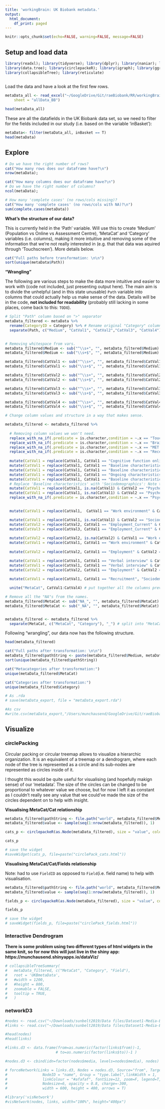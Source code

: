 ```yaml
---
title: 'workingBrain: UK Biobank metadata.'
output:
  html_document:
    df_print: paged
---
```


```r
knitr::opts_chunk$set(echo=FALSE, warning=FALSE, message=FALSE)
```


## Setup and load data

```r
library(readxl); library(tidyverse); library(dplyr); library(naniar); library(ggplot2); library(jsonlite);
library(data.tree); library(circlepackeR); library(igraph); library(ggraph);library(networkD3); library(htmlwidgets);
library(collapsibleTree); library(reticulate)
 
```


Load the data and have a look at the first few rows.
```r
metaData_all <- read_excel("~/GoogleDrive/Git/raeBiobank/RR/workingBrain_dataFields.xlsx", 
    sheet = "allData_BB")

head(metaData_all)
```

These are all the datafields in the UK Biobank data set, so we need to filter for the fields included in our study (i.e. based on the variable 'inBasket'):
```r
metaData<- filter(metaData_all, inBasket == T)
head(metaData)
```

## Explore
```r
# Do we have the right number of rows? 
cat("How many rows does our dataframe have?\n")
nrow(metaData); 

cat("How many columns does our dataframe have?\n")
# Do we have the right number of columns?
ncol(metaData); 

# How many 'complete cases' (no rows/cols missing)?
cat("How many 'complete cases' (no rows/cols with NA)?\n")
sum(complete.cases(metaData))
```

**What's the structure of our data?**

This is currently held in the 'Path' variable. Will use this to create 'Medium' (Population vs Online vs Assessment Centre), 'MetaCat' and 'Category' variables (i.e. columns), making it more intuitive and removing some of the information that we're not really interested in (e.g. that that data was aquired through 'Touchscreen'). More details below.
```r
cat("Full paths before transformation: \n\n")
sort(unique(metaData$Path))
```

**"Wrangling"**

The following are various steps to make the data more intuitive and easier to work with (code not included, just presenting output here). The main aim is to divide the unhelpful (and in this state unusable) `Path` variable into columns that could actually help us make sense of the data. Details will be in the code, **not included for readability** (probably still lacking in some places, come back to this: `TODO`).

```r

# Split "Path" column based on ">" separator
metaData_filtered <- metaData %>%
  rename(CategoryID = Category) %>% # Rename original "Category" column to what it actually is, i.e. "CategoryID"
  separate(Path, c("Medium", "CatVal1", "CatVal2","CatVal3", "CatVal4"), ">") # split "Path" column.
  

# Removing whitespace from vars.
metaData_filtered$Medium <- sub("^\\s+", "", metaData_filtered$Medium)
metaData_filtered$Medium <- sub("\\s+$", "", metaData_filtered$Medium)

metaData_filtered$CatVal1 <- sub("^\\s+", "", metaData_filtered$CatVal1)
metaData_filtered$CatVal1 <- sub("\\s+$", "", metaData_filtered$CatVal1)

metaData_filtered$CatVal2 <- sub("^\\s+", "", metaData_filtered$CatVal2)
metaData_filtered$CatVal2 <- sub("\\s+$", "", metaData_filtered$CatVal2)

metaData_filtered$CatVal3 <- sub("^\\s+", "", metaData_filtered$CatVal3)
metaData_filtered$CatVal3 <- sub("\\s+$", "", metaData_filtered$CatVal3)

metaData_filtered$CatVal4 <- sub("^\\s+", "", metaData_filtered$CatVal4)
metaData_filtered$CatVal4 <- sub("\\s+$", "", metaData_filtered$CatVal4)

# Change column values and structure in a way that makes sense.

metaData_filtered <- metaData_filtered %>%
  
  # Removing column values we won't need.
  replace_with_na_if(.predicate = is.character,condition = ~.x == "Touchscreen") %>% # remove "Touchscreen" column value from rows that contain them
  replace_with_na_if(.predicate = is.character,condition = ~.x == "Brain MRI") %>% # remove "Brain MRI" column value from rows that contain them
  replace_with_na_if(.predicate = is.character,condition = ~.x == "MET Scores") %>% # remove "Brain MRI" column value from rows that contain them
  replace_with_na_if(.predicate = is.character,condition = ~.x == "Reception") %>% # remove "Brain MRI" column value from rows that contain them
  
  mutate(CatVal1 = replace(CatVal1, CatVal1 == "Cognitive function online", "Cognitive function")) %>% # Replace 'Cognitive function online' with 'Cognitive function'
  mutate(CatVal1 = replace(CatVal1, CatVal1 == "Baseline characteristics" & is.na(CatVal2), "Sociodemographics_Baseline")) %>%
  mutate(CatVal1 = replace(CatVal1, CatVal1 == "Baseline characteristics" & CatVal2 == "Indices of Multiple Deprivation", "Sociodemographics")) %>%
  mutate(CatVal1 = replace(CatVal1, CatVal1 == "Ongoing characteristics", "Sociodemographics_Ongoing")) %>% # Replace 'Ongoing characteristics' with 'Sociodemographics'
  mutate(CatVal1 = replace(CatVal1, CatVal1 == "Baseline characteristics", "Sociodemographics")) %>% 
  # Replace 'Baseline characteristics' with 'Sociodemographics': Note that this is probably a bad way of doing this. It works for us out of luck (i.e. the spacing of 'Baseline characteristics' in the two separate cases) as we want to do two different things with them but if you want to do anywthing else with the data, this will likely lead to problems.
  mutate(CatVal1 = replace(CatVal1, is.na(CatVal1) & CatVal2 == "Psychosocial factors" & CatVal3 == "Mental health", "Mental health_Other")) %>%
  mutate(CatVal1 = replace(CatVal1, is.na(CatVal1) & CatVal2 == "Psychosocial factors" & CatVal3 == "Social support", "Mental health_Social support")) %>%
  replace_with_na_if(.predicate = is.character,condition = ~.x == "Psychosocial factors") %>%
  

  mutate(CatVal1 = replace(CatVal1,  CatVal1 == "Work environment" & CatVal2 == "Medical information", "Health and medical history")) %>%

  mutate(CatVal1 = replace(CatVal1, is.na(CatVal1) & CatVal2 == "Sociodemographics" & CatVal3 == "Employment", "Employment_Employment: Current")) %>%
  mutate(CatVal2 = replace(CatVal2, CatVal1 == "Employment_Current" & CatVal2 == "Sociodemographics" & CatVal3 == "Employment", "DELETEME")) %>%
  mutate(CatVal3 = replace(CatVal3, CatVal1 == "Employment_Current" & CatVal2 == "DELETEME" & CatVal3 == "Employment", "DELETEME")) %>%
  
  mutate(CatVal2 = replace(CatVal2, is.na(CatVal2) & CatVal1 == "Work environment", "Employment history")) %>% # Get rid of extra NAs that result from 'Work environment'
  mutate(CatVal1 = replace(CatVal1, CatVal1 == "Work environment" & CatVal2 == "Employment history", "Employment")) %>%
  
  mutate(CatVal2 = replace(CatVal2, CatVal1 == "Employment" & CatVal2 == "Employment history", "Employment: History")) %>%

  mutate(CatVal1 = replace(CatVal1, CatVal1 == "Verbal interview" & CatVal2 == "Medical conditions", "Health and medical history")) %>%
  mutate(CatVal1 = replace(CatVal1, CatVal1 == "Verbal interview" & CatVal2 == "Employment", "Employment")) %>%
  mutate(CatVal2 = replace(CatVal2, CatVal1 == "Employment" & CatVal2 == "Employment", "Other")) %>%
  
  mutate(CatVal1 = replace(CatVal1, CatVal1 == "Recruitment", "Sociodemographics_Baseline")) %>%

  unite("MetaCat", CatVal1:CatVal4) # put together all the columns previously split into "MetaCat" column.

# Remove all the "NA"s from the names.
metaData_filtered$MetaCat <- sub("NA_", "", metaData_filtered$MetaCat)
metaData_filtered$MetaCat <- sub("_NA", "", metaData_filtered$MetaCat)  


metaData_filtered <- metaData_filtered %>%
  separate(MetaCat, c("MetaCat", "Category"), "_") # split into "MetaCat" and "Category"

```

Following "wrangling", our data now has the following structure.
```r
head(metaData_filtered)
```

```r
cat("Full paths after transformation: \n\n")
metaData_filtered$pathString <- paste(metaData_filtered$Medium, metaData_filtered$MetaCat, metaData_filtered$Category, sep=" > ")
sort(unique(metaData_filtered$pathString))

```


```r
cat("Metacategories after transformation:")
unique(metaData_filtered$MetaCat)

cat("Categories after transformation:")
unique(metaData_filtered$Category)

```


```r
# As .rda
# save(metaData_export, file = "metaData_export.rda")

#As csv
#write.csv(metaData_export,"/Users/munchausend/GoogleDrive/Git/raeBiobank/workingBrain_dataFields 210520.csv", row.names = TRUE)


```


## Visualize

### circlePacking
Circular packing or circular treemap allows to visualize a hierarchic organization. It is an equivalent of a treemap or a dendrogram, where each node of the tree is represented as a circle and its sub-nodes are represented as circles inside of it. \n\n

I thought this would be quite useful for visualising (and hopefully makign sense) of our 'metadata'. The size of the circles can be changed to be proportional to whatever value we choose, but for now I left it as constant as I couldn't really see any value that we could've made the size of the circles dependent on to help with insight.

**Visualising MetaCat/Cat relationship**

```r
metaData_filtered$pathString <- file.path("world", metaData_filtered$MetaCat, metaData_filtered$Category)
metaData_filtered$value <- sample(seq(1:nrow(metaData_filtered)), 1)

cats_p <- circlepackeR(as.Node(metaData_filtered), size = "value", color_min = "rgb(250, 200, 150)", color_max = "rgb(120, 50, 0)")

cats_p

# save the widget
#saveWidget(cats_p, file=paste("circlePack_cats.html"))

```

**Visualising MetaCat/Cat/Fields relationship**

Note: had to use `FieldID` as opposed to `Field`(i.e. field name) to help with visualisation.
```r
metaData_filtered$pathString <- file.path("world", metaData_filtered$MetaCat, metaData_filtered$Category, metaData_filtered$FieldID)
metaData_filtered$value <- sample(seq(1:nrow(metaData_filtered)), 1)

fields_p <- circlepackeR(as.Node(metaData_filtered), size = "value", color_min = "rgb(250, 200, 150)", color_max = "rgb(120, 50, 0)")

fields_p

# save the widget
# saveWidget(fields_p, file=paste("circlePack_fields.html"))
```

### Interactive Dendrogram

**There is some problem using two different types of html widgets in the same knit, so for now this will just live in the shiny app: https://munchausend.shinyapps.io/dataViz/**

```r
# collapsibleTreeSummary(
#   metaData_filtered, c("MetaCat", "Category", "Field"),
#   root = 'UKBmetaData',
#   #width = 1200,
#   #height = 800,
#   zoomable = FALSE,
#   tooltip = TRUE,
#   )

```

### networkD3

```r
#nodes <- read.csv("~/Downloads/sunbelt2019/Data files/Dataset1-Media-Example-NODES.csv")
#links <- read.csv("~/Downloads/sunbelt2019/Data files/Dataset1-Media-Example-EDGES.csv")
```


```r
#head(nodes)
#head(links)
```


```r

#links.d3 <- data.frame(from=as.numeric(factor(links$from))-1, 
                       # to=as.numeric(factor(links$to))-1 )

#nodes.d3 <- cbind(idn=factor(nodes$media, levels=nodes$media), nodes) 

```


```r
# forceNetwork(Links = links.d3, Nodes = nodes.d3, Source="from", Target="to",
#                NodeID = "name", Group = "type.label",linkWidth = 1,
#                linkColour = "#afafaf", fontSize=12, zoom=F, legend=T,
#                Nodesize=6, opacity = 0.8, charge=-300, 
#                width = 600, height = 400, arrows = T)
```



```r
#library('visNetwork') 
#visNetwork(nodes, links, width="100%", height="400px")
```






